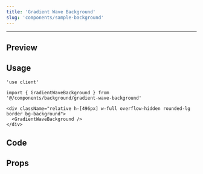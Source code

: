 ```yaml
---
title: 'Gradient Wave Background'
slug: 'components/sample-background'
---
```


---


## Preview

<ComponentBackground>
  <div className="relative h-[496px] w-full overflow-hidden rounded-lg border bg-background">
    <GradientWaveBackground />
  </div>
</ComponentBackground>

## Usage

```tsx
'use client'

import { GradientWaveBackground } from '@/components/background/gradient-wave-background'

<div className="relative h-[496px] w-full overflow-hidden rounded-lg border bg-background">
  <GradientWaveBackground />
</div>
```

## Code

<CodeSnippet componentPath="./src/components/background/gradient-wave-background.tsx" />

## Props

<AutoTypeTable
  path="./src/components/background/gradient-wave-background.tsx"
  name="GradientWaveBackgroundProps"
/>